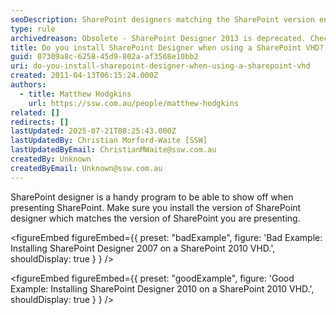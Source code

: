 ```yaml
---
seoDescription: SharePoint designers matching the SharePoint version ensure seamless presentation and collaboration.
type: rule
archivedreason: Obsolete - SharePoint Designer 2013 is deprecated. Check out our Rules on Power Automate and Power Apps instead. See https://www.ssw.com.au/rules/rules-to-better-power-apps/
title: Do you install SharePoint Designer when using a SharePoint VHD?
guid: 07309a8c-6258-45d9-802a-af3568e10bb2
uri: do-you-install-sharepoint-designer-when-using-a-sharepoint-vhd
created: 2011-04-13T06:15:24.000Z
authors:
  - title: Matthew Hodgkins
    url: https://ssw.com.au/people/matthew-hodgkins
related: []
redirects: []
lastUpdated: 2025-07-21T08:25:43.000Z
lastUpdatedBy: Christian Morford-Waite [SSW]
lastUpdatedByEmail: ChristianMWaite@ssw.com.au
createdBy: Unknown
createdByEmail: Unknown@ssw.com.au
---
```


SharePoint designer is a handy program to be able to show off when presenting SharePoint. Make sure you install the version of SharePoint designer which matches the version of SharePoint you are presenting.

<figureEmbed figureEmbed={{
  preset: "badExample",
  figure: 'Bad Example: Installing SharePoint Designer 2007 on a SharePoint 2010 VHD.',
  shouldDisplay: true
} } />


<figureEmbed figureEmbed={{
  preset: "goodExample",
  figure: 'Good Example: Installing SharePoint Designer 2010 on a SharePoint 2010 VHD.',
  shouldDisplay: true
} } />


